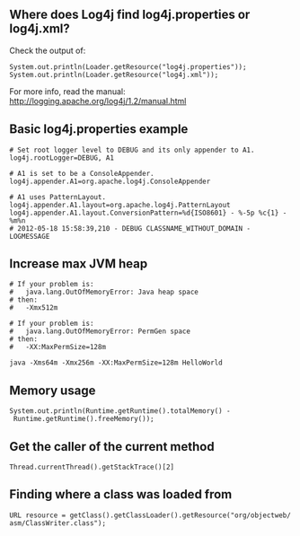 == Where does Log4j find log4j.properties or log4j.xml? ==

Check the output of:
 System.out.println(Loader.getResource("log4j.properties"));
 System.out.println(Loader.getResource("log4j.xml"));

For more info, read the manual: http://logging.apache.org/log4j/1.2/manual.html

== Basic log4j.properties example ==

<pre>
# Set root logger level to DEBUG and its only appender to A1.
log4j.rootLogger=DEBUG, A1

# A1 is set to be a ConsoleAppender.
log4j.appender.A1=org.apache.log4j.ConsoleAppender

# A1 uses PatternLayout.
log4j.appender.A1.layout=org.apache.log4j.PatternLayout
log4j.appender.A1.layout.ConversionPattern=%d{ISO8601} - %-5p %c{1} - %m%n
# 2012-05-18 15:58:39,210 - DEBUG CLASSNAME_WITHOUT_DOMAIN - LOGMESSAGE
</pre>

== Increase max JVM heap ==

<pre>
# If your problem is:
#   java.lang.OutOfMemoryError: Java heap space
# then:
#   -Xmx512m

# If your problem is:
#   java.lang.OutOfMemoryError: PermGen space
# then:
#   -XX:MaxPermSize=128m

java -Xms64m -Xmx256m -XX:MaxPermSize=128m HelloWorld
</pre>

== Memory usage ==

 System.out.println(Runtime.getRuntime().totalMemory() - Runtime.getRuntime().freeMemory());

== Get the caller of the current method ==

 Thread.currentThread().getStackTrace()[2]

== Finding where a class was loaded from ==

 URL resource = getClass().getClassLoader().getResource("org/objectweb/asm/ClassWriter.class");


